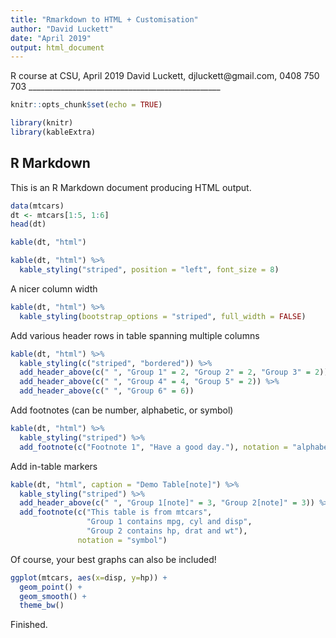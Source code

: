 ---
title: "Rmarkdown to HTML + Customisation"
author: "David Luckett"
date: "April 2019"
output: html_document
---

R course at CSU, April 2019
David Luckett, djluckett@gmail.com, 0408 750 703
________________________________________________


```{r setup, include=FALSE}
knitr::opts_chunk$set(echo = TRUE)

library(knitr)
library(kableExtra)
```

## R Markdown

This is an R Markdown document producing HTML output. 


```{r demo1}
data(mtcars)
dt <- mtcars[1:5, 1:6]
head(dt)

kable(dt, "html")

kable(dt, "html") %>%
  kable_styling("striped", position = "left", font_size = 8)
```

A nicer column width

```{r demo2}
kable(dt, "html") %>%
  kable_styling(bootstrap_options = "striped", full_width = FALSE)
```


Add various header rows in table spanning multiple columns

```{r demo3}
kable(dt, "html") %>%
  kable_styling(c("striped", "bordered")) %>%
  add_header_above(c(" ", "Group 1" = 2, "Group 2" = 2, "Group 3" = 2)) %>%
  add_header_above(c(" ", "Group 4" = 4, "Group 5" = 2)) %>%
  add_header_above(c(" ", "Group 6" = 6))
```


Add footnotes (can be number, alphabetic, or symbol)

```{r demo4}
kable(dt, "html") %>%
  kable_styling("striped") %>%
  add_footnote(c("Footnote 1", "Have a good day."), notation = "alphabet")
```

Add in-table markers


```{r demo5}
kable(dt, "html", caption = "Demo Table[note]") %>%
  kable_styling("striped") %>%
  add_header_above(c(" ", "Group 1[note]" = 3, "Group 2[note]" = 3)) %>%
  add_footnote(c("This table is from mtcars", 
                 "Group 1 contains mpg, cyl and disp", 
                 "Group 2 contains hp, drat and wt"), 
               notation = "symbol")
```

Of course, your best graphs can also be included!

```{r, fig1, echo=FALSE}
ggplot(mtcars, aes(x=disp, y=hp)) + 
  geom_point() +
  geom_smooth() +
  theme_bw()
```

Finished.

